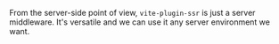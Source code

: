 
From the server-side point of view, `vite-plugin-ssr` is just a server middleware. It's versatile and we can use it any server environment we want.

<ServerMiddleware />
